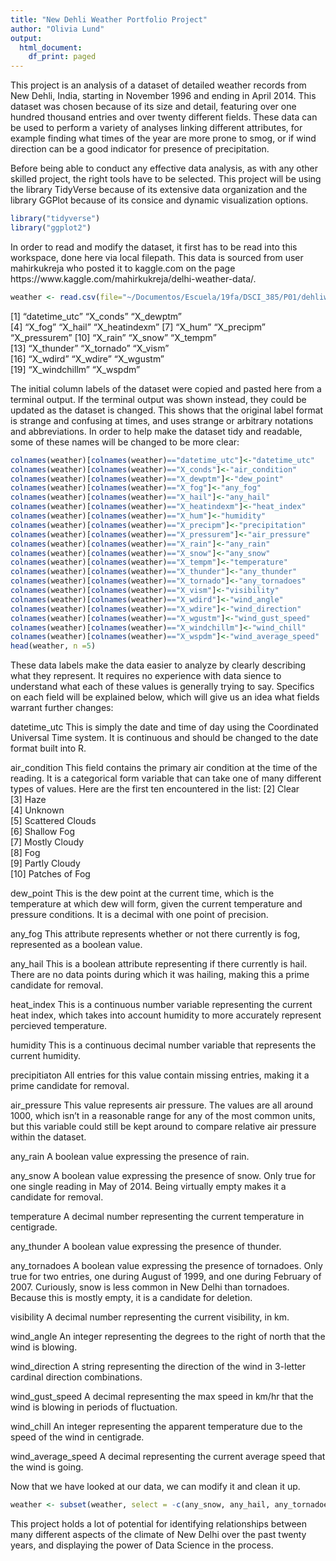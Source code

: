 ```yaml
---
title: "New Dehli Weather Portfolio Project"
author: "Olivia Lund"
output:
  html_document:
    df_print: paged
---
```

This project is an analysis of a dataset of detailed weather records from New Dehli, India, starting in November 1996 and ending in April 2014. This dataset was chosen because of its size and detail, featuring over one hundred thousand entries and over twenty different fields. These data can be used to perform a variety of analyses linking different attributes, for example finding what times of the year are more prone to smog, or if wind direction can be a good indicator for presence of precipitation. 

Before being able to conduct any effective data analysis, as with any other skilled project, the right tools have to be selected. This project will be using the library TidyVerse because of its extensive data organization and the library GGPlot because of its consice and dynamic visualization options.
```R
library("tidyverse")
library("ggplot2")
```

In order to read and modify the dataset, it first has to be read into this workspace, done here via local filepath. This data is sourced from user mahirkukreja who posted it to kaggle.com on the page https://www.kaggle.com/mahirkukreja/delhi-weather-data/. 
```R
weather <- read.csv(file="~/Documentos/Escuela/19fa/DSCI_385/P01/dehliweather.csv",)
```

 [1] "datetime_utc" "X_conds"      "X_dewptm"    
 [4] "X_fog"        "X_hail"       "X_heatindexm"
 [7] "X_hum"        "X_precipm"    "X_pressurem" 
[10] "X_rain"       "X_snow"       "X_tempm"     
[13] "X_thunder"    "X_tornado"    "X_vism"      
[16] "X_wdird"      "X_wdire"      "X_wgustm"    
[19] "X_windchillm" "X_wspdm"     

The initial column labels of the dataset were copied and pasted here from a terminal output. If the terminal output was shown instead, they could be updated as the dataset is changed. This shows that the original label format is strange and confusing at times, and uses strange or arbitrary notations and abbreviations. In order to help make the dataset tidy and readable, some of these names will be changed to be more clear:
```R
colnames(weather)[colnames(weather)=="datetime_utc"]<-"datetime_utc"
colnames(weather)[colnames(weather)=="X_conds"]<-"air_condition"
colnames(weather)[colnames(weather)=="X_dewptm"]<-"dew_point"
colnames(weather)[colnames(weather)=="X_fog"]<-"any_fog"
colnames(weather)[colnames(weather)=="X_hail"]<-"any_hail"
colnames(weather)[colnames(weather)=="X_heatindexm"]<-"heat_index"
colnames(weather)[colnames(weather)=="X_hum"]<-"humidity"
colnames(weather)[colnames(weather)=="X_precipm"]<-"precipitation"
colnames(weather)[colnames(weather)=="X_pressurem"]<-"air_pressure"
colnames(weather)[colnames(weather)=="X_rain"]<-"any_rain"
colnames(weather)[colnames(weather)=="X_snow"]<-"any_snow"
colnames(weather)[colnames(weather)=="X_tempm"]<-"temperature"
colnames(weather)[colnames(weather)=="X_thunder"]<-"any_thunder"
colnames(weather)[colnames(weather)=="X_tornado"]<-"any_tornadoes"
colnames(weather)[colnames(weather)=="X_vism"]<-"visibility"
colnames(weather)[colnames(weather)=="X_wdird"]<-"wind_angle"
colnames(weather)[colnames(weather)=="X_wdire"]<-"wind_direction"
colnames(weather)[colnames(weather)=="X_wgustm"]<-"wind_gust_speed"
colnames(weather)[colnames(weather)=="X_windchillm"]<-"wind_chill"
colnames(weather)[colnames(weather)=="X_wspdm"]<-"wind_average_speed"
head(weather, n =5)
```

These data labels make the data easier to analyze by clearly describing what they represent. It requires no experience with data sience to understand what each of these values is generally trying to say. Specifics on each field will be explained below, which will give us an idea what fields warrant further changes:

datetime_utc
  This is simply the date and time of day using the Coordinated Universal Time system. It is continuous and should be changed to the date format built into R.
  
air_condition
  This field contains the primary air condition at the time of the reading. It is a categorical form variable that can take one of many different types of values. Here are the first ten encountered in the list:
 [2] Clear                        
 [3] Haze                         
 [4] Unknown                      
 [5] Scattered Clouds             
 [6] Shallow Fog                  
 [7] Mostly Cloudy                
 [8] Fog                          
 [9] Partly Cloudy                
[10] Patches of Fog               

dew_point
  This is the dew point at the current time, which is the temperature at which dew will form, given the current temperature and pressure conditions. It is a decimal with one point of precision.
  
any_fog
  This attribute represents whether or not there currently is fog, represented as a boolean value.
  
any_hail
  This is a boolean attribute representing if there currently is hail. There are no data points during which it was hailing, making this a prime candidate for removal.
  
heat_index
  This is a continuous number variable representing the current heat index, which takes into account humidity to more accurately represent percieved temperature.

humidity
  This is a continuous decimal number variable that represents the current humidity.
  
precipitiaton
  All entries for this value contain missing entries, making it a prime candidate for removal.
  
air_pressure
  This value represents air pressure. The values are all around 1000, which isn't in a reasonable range for any of the most common units, but this variable could still be kept around to compare relative air pressure within the dataset. 
  
any_rain
  A boolean value expressing the presence of rain.
  
any_snow
  A boolean value expressing the presence of snow. Only true for one single reading in May of 2014. Being virtually empty makes it a candidate for removal.
  
temperature
  A decimal number representing the current temperature in centigrade.

any_thunder
  A boolean value expressing the presence of thunder.
  
any_tornadoes
  A boolean value expressing the presence of tornadoes. Only true for two entries, one during August of 1999, and one during February of 2007. Curiously, snow is less common in New Delhi than tornadoes. Because this is mostly empty, it is a candidate for deletion.
  
visibility
  A decimal number representing the current visibility, in km.
  
wind_angle
  An integer representing the degrees to the right of north that the wind is blowing.

wind_direction
  A string representing the direction of the wind in 3-letter cardinal direction combinations.
  
wind_gust_speed
  A decimal representing the max speed in km/hr that the wind is blowing in periods of fluctuation.
  
wind_chill
  An integer representing the apparent temperature due to the speed of the wind in centigrade.
  
wind_average_speed
  A decimal representing the current average speed that the wind is going.
  


Now that we have looked at our data, we can modify it and clean it up.
```R
weather <- subset(weather, select = -c(any_snow, any_hail, any_tornadoes, precipitation))
```



This project holds a lot of potential for identifying relationships between many different aspects of the climate of New Delhi over the past twenty years, and displaying the power of Data Science in the process.
